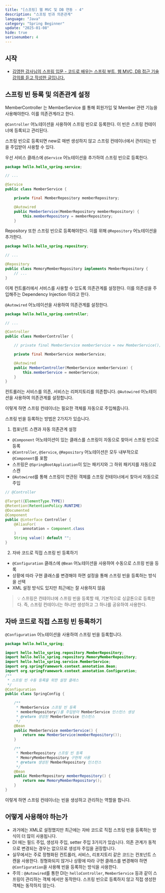 ```yaml
---
title: "[스프링] 웹 MVC 및 DB 연동 - 4"
description: "스프링 빈과 의존관계"
language: "Java"
category: "Spring Beginner"
update: "2025-01-08"
hide: true
serisenumber: 4
---
```


## 시작

- [김영한 강사님의 스프링 입문 - 코드로 배우는 스프링 부트, 웹 MVC, DB 접근 기술 강의를 듣고 작성한 글입니다.](https://www.inflearn.com/course/%EC%8A%A4%ED%94%84%EB%A7%81-%EC%9E%85%EB%AC%B8-%EC%8A%A4%ED%94%84%EB%A7%81%EB%B6%80%ED%8A%B8/dashboard)

## 스프링 빈 등록 및 의존관계 설정

MemberController 는 MemberService 를 통해 회원가입 및 Member 관련 기능을 사용해야한다. 이를 의존관계라고 한다.

`@Controller` 어노테이션을 사용하여 스프링 빈으로 등록한다. 이 빈은 스프링 컨테이너에 등록되고 관리된다.

스프링 빈으로 등록되면 new로 매번 생성하지 않고 스프링 컨테이너에서 관리되는 빈을 주입받아 사용할 수 있다.

우선 서비스 클래스에 `@Service` 어노테이션을 추가하여 스프링 빈으로 등록한다.

```java
package hello.hello_spring.service;

// ...

@Service
public class MemberService {

    private final MemberRepository memberRepository;

    @Autowired
    public MemberService(MemberRepository memberRepository) {
        this.memberRepository = memberRepository;
    }
```

Repository 또한 스프링 빈으로 등록해야한다. 이를 위해 `@Repository` 어노테이션을 추가한다.

```java
package hello.hello_spring.repository;

// ...

@Repository
public class MemoryMemberRepository implements MemberRepository {
    // ...
}
```

이제 컨트롤러에서 서비스를 사용할 수 있도록 의존관계를 설정한다. 이를 의존성을 주입해주는 Dependency Injection 이라고 한다.

`@Autowired` 어노테이션을 사용하여 의존관계를 설정한다.

```java
package hello.hello_spring.controller;

// ...

@Controller
public class MemberController {

    // private final MemberService memberService = new MemberService();

    private final MemberService memberService;

    @Autowired
    public MemberController(MemberService memberService) {
        this.memberService = memberService;
    }
}
```

컨트롤러는 서비스를 의존, 서비스는 리퍼지토리를 의존합니다. `@Autowired` 어노테이션을 사용하여 의존관계를 설정합니다.

이렇게 하면 스프링 컨테이너는 필요한 객체를 자동으로 주입해줍니다.

스프링 빈을 등록하는 방법은 2가지가 있습니다.

1. 컴포넌트 스캔과 자동 의존관계 설정
- `@Component` 어노테이션이 있는 클래스를 스프링이 자동으로 찾아서 스프링 빈으로 등록
- `@Controller`, `@Service`, `@Repository` 어노테이션은 모두 내부적으로 `@Component`를 포함
- 스프링은 `@SpringBootApplication`이 있는 패키지와 그 하위 패키지를 자동으로 스캔
- `@Autowired`를 통해 스프링이 연관된 객체를 스프링 컨테이너에서 찾아서 자동으로 주입

```java
// @Controller

@Target({ElementType.TYPE})
@Retention(RetentionPolicy.RUNTIME)
@Documented
@Component
public @interface Controller {
    @AliasFor(
        annotation = Component.class
    )
    String value() default "";
}
```

2. 자바 코드로 직접 스프링 빈 등록하기 
- `@Configuration` 클래스에 `@Bean` 어노테이션을 사용하여 수동으로 스프링 빈을 등록
- 상황에 따라 구현 클래스를 변경해야 하면 설정을 통해 스프링 빈을 등록하는 방식을 선택
- XML 설정 방식도 있지만 최근에는 잘 사용하지 않음

> 💡 스프링은 컨테이너에 스프링 빈을 등록할 때, 기본적으로 싱글톤으로 등록한다. 즉, 스프링 컨테이너는 하나만 생성하고 그 하나를 공유하여 사용한다.

## 자바 코드로 직접 스프링 빈 등록하기

`@Configuration` 어노테이션을 사용하여 스프링 빈을 등록합니다.

```java
package hello.hello_spring;

import hello.hello_spring.repository.MemberRepository;
import hello.hello_spring.repository.MemoryMemberRepository;
import hello.hello_spring.service.MemberService;
import org.springframework.context.annotation.Bean;
import org.springframework.context.annotation.Configuration;
/**
 * 스프링 빈 수동 등록을 위한 설정 클래스
 */
@Configuration
public class SpringConfig {

    /**
     * MemberService 스프링 빈 등록
     * memberRepository()를 주입받아 MemberService 인스턴스 생성
     * @return 생성된 MemberService 인스턴스
     */
    @Bean
    public MemberService memberService() {
        return new MemberService(memberRepository());
    }

    /**
     * MemberRepository 스프링 빈 등록
     * MemoryMemberRepository 구현체 사용
     * @return 생성된 MemberRepository 인스턴스
     */
    @Bean
    public MemberRepository memberRepository() {
        return new MemoryMemberRepository();
    }
}
```

이렇게 하면 스프링 컨테이너는 빈을 생성하고 관리하는 역할을 합니다.

## 어떻게 사용해야 하는가

- 과거에는 XML로 설정했지만 최근에는 자바 코드로 직접 스프링 빈을 등록하는 방식이 더 많이 사용됩니다.
- DI 에는 필드 주입, 생성자 주입, setter 주입 3가지가 있습니다. 의존 관계가 동적으로 변경되는 경우는 없으므로 생성자 주입을 권장합니다.
- 실무에서는 주로 정형화된 컨트롤러, 서비스, 리포지토리 같은 코드는 컨포넌트 스캔을 사용한다. 정형화되지 않거나 상황에 따라 구현 클래스를 변경해야 하면 `@Configuration`을 사용해 빈을 등록하는 방식을 사용한다.
- 주의 : `@Autowired`를 통한 DI는 `helloController`, `MemberService` 등과 같이 스프링이 관리하는 객체 에서만 동작한다. 스프링 빈으로 등록하지 않고 직접 생성한 객체는 동작하지 않는다. 